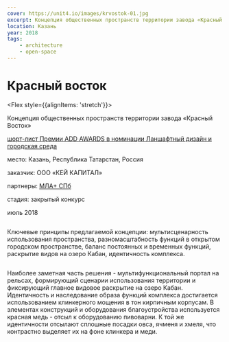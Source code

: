 ```yaml
---
cover: https://unit4.io/images/krvostok-01.jpg
excerpt: Концепция общественных пространств территории завода «Красный Восток»
location: Казань
year: 2018
tags:
    - architecture
    - open-space
---
```


# Красный восток

<Flex style={{alignItems: 'stretch'}}>
<Flex col>

Концепция общественных пространств территории завода «Красный Восток»

<p style={{flex: '0 1 auto'}}>

[шорт-лист Премии ADD AWARDS в номинации Ланшафтный дизайн и городская среда](https://addawards.ru/nominations/detail.php?ELEMENT_ID=86102)
</p>
</Flex>

<div>
<p><BlackHighlight>место:</BlackHighlight> Казань, Республика Татарстан, Россия</p>

<p><BlackHighlight>заказчик:</BlackHighlight> ООО «КЕЙ КАПИТАЛ»</p>

[]()<p><BlackHighlight>партнеры:</BlackHighlight> [МЛА+ СПб](https://www.mlaplus.com/)</p>

<p><BlackHighlight>стадия:</BlackHighlight> закрытый конкурс</p>

июль 2018
</div>
</Flex>


<Image src="/images/krvostok-05.jpg" width={1280} height={905}  alt="" />

Ключевые принципы предлагаемой концепции: мультисценарность использования пространства, разномасштабность функций в открытом городском пространстве, баланс постоянных и временных функций, раскрытие видов на озеро Кабан, идентичность комплекса.


<Image src="/images/krvostok-02.jpg" width={1280} height={901} alt="" />

Наиболее заметная часть решения - мультифункциональный портал на рельсах, формирующий сценарии использования территории и фиксирующий главное видовое раскрытие на озеро Кабан. Идентичность и наследование образа функций комплекса достигается использованием клинкерного мощения в тон кирпичным корпусам. В элементах конструкций и оборудования благоустройства используется красная медь - отсыл к оборудованию пивоварни. К той же идентичности отсылают сплошные посадки овса, ячменя и хмеля, что контрастно выделяет их на фоне клинкера и меди.


<Image src="/images/krvostok-03.jpg" width={2876} height={1764} alt="" />

<Image src="/images/krvostok-04.jpg" width={1280} height={853} alt="" />


